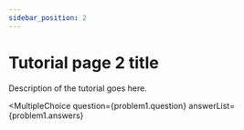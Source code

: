 ```yaml
---
sidebar_position: 2
---
```



# Tutorial page 2 title

Description of the tutorial goes here.

<MultipleChoice
  question={problem1.question}
  answerList={problem1.answers}
></MultipleChoice>
